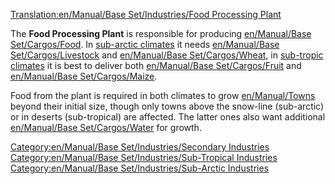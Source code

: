 [[Translation:en/Manual/Base Set/Industries/Food Processing Plant]]

{{en/Manual/Base Set/Industries/Industries|image=en/Foodprocplant.png.png
|name=Food Processing Plant
|climates=[[en/Manual/Climates]], [[en/Manual/Climates]].
|accepts=[[en/Manual/Base Set/Cargos/Livestock]], [[en/Manual/Base Set/Cargos/Wheat]] (Sub-Arctic only). [[en/Manual/Base Set/Cargos/Fruit]], [[en/Manual/Base Set/Cargos/Maize]] (Sub-Tropical Only)
|produces=[[en/Manual/Base Set/Cargos/Food]]
}}

The '''Food Processing Plant''' is responsible for producing [[en/Manual/Base Set/Cargos/Food]]. In [[en/Manual/Climates|sub-arctic climates]] it needs [[en/Manual/Base Set/Cargos/Livestock]] and [[en/Manual/Base Set/Cargos/Wheat]], in [[en/Manual/Climates|sub-tropic climates]] it is best to deliver both [[en/Manual/Base Set/Cargos/Fruit]] and [[en/Manual/Base Set/Cargos/Maize]].

Food from the plant is required in both climates to grow [[en/Manual/Towns]] beyond their initial size, though only towns above the snow-line (sub-arctic) or in deserts (sub-tropical) are affected. The latter ones also want additional [[en/Manual/Base Set/Cargos/Water]] for growth.

{{en/Manual/Base Set/Industries/Navbox Industries}}

[[Category:en/Manual/Base Set/Industries/Secondary Industries]]
[[Category:en/Manual/Base Set/Industries/Sub-Tropical Industries]]
[[Category:en/Manual/Base Set/Industries/Sub-Arctic Industries]]